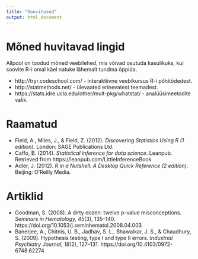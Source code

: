 ```yaml
---
title: "Soovitused"
output: html_document
---
```


# Mõned huvitavad lingid
Allpool on toodud mõned veebilehed, mis võivad osutuda kasulikuks, kui soovite R-i omal käel natuke lähemalt tundma õppida.
 
* http://tryr.codeschool.com/ - interaktiivne veebikursus R-i põhitõdedest.     
* http://statmethods.net/ - ülevaated erinevatest teemadest.    
* https://stats.idre.ucla.edu/other/mult-pkg/whatstat/ - analüüsimeetodite valik.   
  
# Raamatud  

* Field, A., Miles, J., & Field, Z. (2012). *Discovering Statistics Using R (1 edition)*. London: SAGE Publications Ltd.  
* Caffo, B. (2014). *Statistical inference for data science*. Leanpub. Retrieved from https://leanpub.com/LittleInferenceBook  
* Adler, J. (2012). *R in a Nutshell: A Desktop Quick Reference (2 edition)*. Beijing: O’Reilly Media.  


# Artiklid

* Goodman, S. (2008). A dirty dozen: twelve p-value misconceptions. *Seminars in Hematology, 45*(3), 135–140. https://doi.org/10.1053/j.seminhematol.2008.04.003   
* Banerjee, A., Chitnis, U. B., Jadhav, S. L., Bhawalkar, J. S., & Chaudhury, S. (2009). Hypothesis testing, type I and type II errors. *Industrial Psychiatry Journal, 18*(2), 127–131. https://doi.org/10.4103/0972-6748.62274


